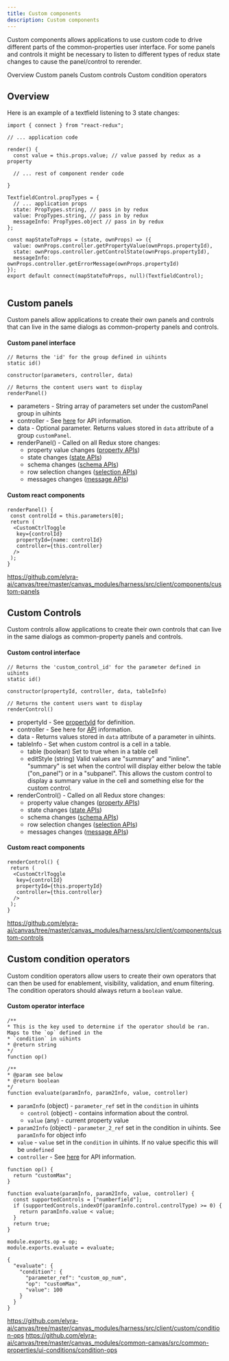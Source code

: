 ```yaml
---
title: Custom components
description: Custom components
---
```


<PageDescription>

Custom components allows applications to use custom code to drive different parts of the common-properties user interface. For some panels and controls it might be necessary to listen to different types of redux state changes to cause the panel/control to rerender.

</PageDescription>


<AnchorLinks >
 <AnchorLink>Overview</AnchorLink>
 <AnchorLink>Custom panels</AnchorLink>
 <AnchorLink>Custom controls</AnchorLink>
 <AnchorLink>Custom condition operators</AnchorLink>
 
</AnchorLinks>


## Overview

 Here is an example of a textfield listening to 3 state changes:

```
import { connect } from "react-redux";

// ... application code

render() {
  const value = this.props.value; // value passed by redux as a property

  // ... rest of component render code

}

TextfieldControl.propTypes = {
  // ... application props
  state: PropTypes.string, // pass in by redux
  value: PropTypes.string, // pass in by redux
  messageInfo: PropTypes.object // pass in by redux
};

const mapStateToProps = (state, ownProps) => ({
  value: ownProps.controller.getPropertyValue(ownProps.propertyId),
  state: ownProps.controller.getControlState(ownProps.propertyId),
  messageInfo: ownProps.controller.getErrorMessage(ownProps.propertyId)
});
export default connect(mapStateToProps, null)(TextfieldControl);


```
## Custom panels

Custom panels allow applications to create their own panels and controls that can live in the same dialogs as common-property panels and controls.

#### Custom panel interface

```
// Returns the 'id' for the group defined in uihints
static id()

constructor(parameters, controller, data)

// Returns the content users want to display
renderPanel()

```


* parameters - String array of parameters set under the customPanel group in uihints
* controller - See <a href="controller">here</a> for API information.
* data - Optional parameter. Returns values stored in `data` attribute of a group `customPanel`.
* renderPanel() - Called on all Redux store changes:
   * property value changes (<a href="controller#property-methods">property APIs</a>)
   * state changes (<a href="controller#state-methods-(disableenabled-and-hiddenvisible)">state APIs</a>)
   * schema changes (<a href="controller#datasetmetadata-methods">schema APIs</a>)
   * row selection changes (<a href="controller#row-selection-methods">selection APIs</a>)
   * messages changes (<a href="controller#message-methods">message APIs</a>)


#### Custom react components

<Title>Example</Title>

```
renderPanel() {
 const controlId = this.parameters[0];
 return (
  <CustomCtrlToggle
   key={controlId}
   propertyId={name: controlId}
   controller={this.controller}
  />
 );
}

```

https://github.com/elyra-ai/canvas/tree/master/canvas_modules/harness/src/client/components/custom-panels


## Custom Controls

Custom controls allow applications to create their own controls that can live in the same dialogs as common-property panels and controls.

#### Custom control interface

```
// Returns the 'custom_control_id' for the parameter defined in uihints
static id()

constructor(propertyId, controller, data, tableInfo)

// Returns the content users want to display
renderControl()

```


 * propertyId - See <a href="controller#common-properties-controller-api">propertyId</a> for definition.
 * controller - See here for <a href="controller">API</a> information.
 * data - Returns values stored in `data` attribute of a parameter in uihints.
 * tableInfo - Set when custom control is a cell in a table.
    * table (boolean) Set to true when in a table cell
    * editStyle (string) Valid values are "summary" and "inline". "summary" is set when the control will display either below the table ("on_panel") or in a "subpanel". This allows the custom control to display a summary value in the cell and something else for the custom control.
 * renderControl() - Called on all Redux store changes:
   * property value changes (<a href="controller#property-methods">property APIs</a>)
   * state changes (<a href="controller#state-methods-(disableenabled-and-hiddenvisible)">state APIs</a>)
   * schema changes (<a href="controller#datasetmetadata-methods">schema APIs</a>)
   * row selection changes (<a href="controller#row-selection-methods">selection APIs</a>)
   * messages changes (<a href="controller#message-methods">message APIs</a>)



#### Custom react components

<Title>Example</Title>

```
renderControl() {
 return (
  <CustomCtrlToggle
   key={controlId}
   propertyId={this.propertyId}
   controller={this.controller}
  />
 );
}

```

https://github.com/elyra-ai/canvas/tree/master/canvas_modules/harness/src/client/components/custom-controls


## Custom condition operators

Custom condition operators allow users to create their own operators that can then be used for enablement, visibility, validation, and enum filtering. The condition operators should always return a `boolean` value.


#### Custom operator interface

```
/**
* This is the key used to determine if the operator should be ran.  Maps to the `op` defined in the
* `condition` in uihints
* @return string
*/
function op()

/**
* @param see below
* @return boolean
*/
function evaluate(paramInfo, param2Info, value, controller)

```



* `paramInfo` (object) - `parameter_ref` set in the `condition` in uihints
  *  `control` (object) - contains information about the control.
  *  `value` (any) - current property value
* `param2Info` (object) - `parameter_2_ref` set in the condition in uihints. See `paramInfo` for object info
* `value` - `value` set in the `condition` in uihints. If no value specific this will be `undefined`
* `controller` - See <a href="controller">here</a> for API information.


<Title>Example 1</Title>

```
function op() {
  return "customMax";
}

function evaluate(paramInfo, param2Info, value, controller) {
  const supportedControls = ["numberfield"];
  if (supportedControls.indexOf(paramInfo.control.controlType) >= 0) {
    return paramInfo.value < value;
  }
  return true;
}

module.exports.op = op;
module.exports.evaluate = evaluate;

```


<Title>Example 2</Title>

```
{
  "evaluate": {
    "condition": {
      "parameter_ref": "custom_op_num",
      "op": "customMax",
      "value": 100
    }
  }
}

```

https://github.com/elyra-ai/canvas/tree/master/canvas_modules/harness/src/client/custom/condition-ops 
https://github.com/elyra-ai/canvas/tree/master/canvas_modules/common-canvas/src/common-properties/ui-conditions/condition-ops